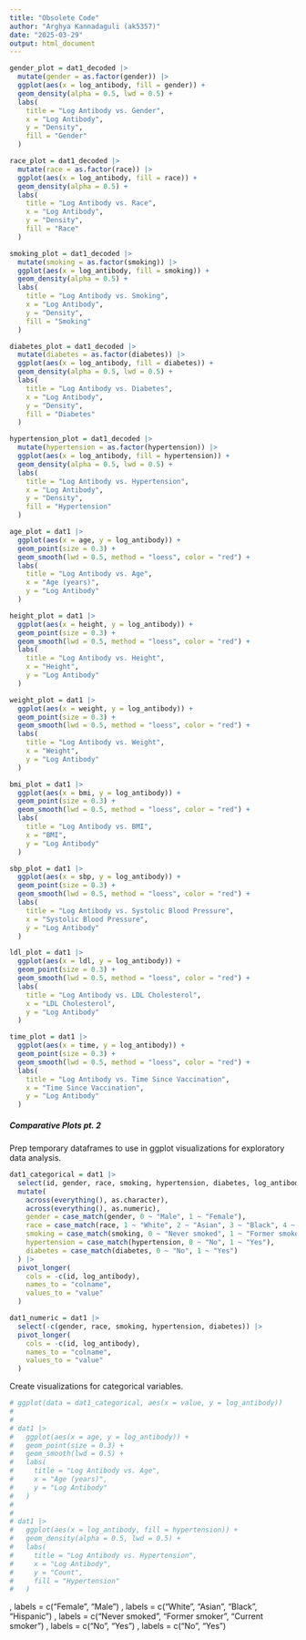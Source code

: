 ```yaml
---
title: "Obsolete Code"
author: "Arghya Kannadaguli (ak5357)"
date: "2025-03-29"
output: html_document
---
```


```r
gender_plot = dat1_decoded |> 
  mutate(gender = as.factor(gender)) |> 
  ggplot(aes(x = log_antibody, fill = gender)) +
  geom_density(alpha = 0.5, lwd = 0.5) +
  labs(
    title = "Log Antibody vs. Gender",
    x = "Log Antibody",
    y = "Density",
    fill = "Gender"
  )

race_plot = dat1_decoded |> 
  mutate(race = as.factor(race)) |> 
  ggplot(aes(x = log_antibody, fill = race)) +
  geom_density(alpha = 0.5) +
  labs(
    title = "Log Antibody vs. Race",
    x = "Log Antibody",
    y = "Density",
    fill = "Race"
  )

smoking_plot = dat1_decoded |> 
  mutate(smoking = as.factor(smoking)) |> 
  ggplot(aes(x = log_antibody, fill = smoking)) +
  geom_density(alpha = 0.5) +
  labs(
    title = "Log Antibody vs. Smoking",
    x = "Log Antibody",
    y = "Density",
    fill = "Smoking"
  )

diabetes_plot = dat1_decoded |> 
  mutate(diabetes = as.factor(diabetes)) |> 
  ggplot(aes(x = log_antibody, fill = diabetes)) +
  geom_density(alpha = 0.5, lwd = 0.5) +
  labs(
    title = "Log Antibody vs. Diabetes",
    x = "Log Antibody",
    y = "Density",
    fill = "Diabetes"
  )

hypertension_plot = dat1_decoded |> 
  mutate(hypertension = as.factor(hypertension)) |> 
  ggplot(aes(x = log_antibody, fill = hypertension)) +
  geom_density(alpha = 0.5, lwd = 0.5) +
  labs(
    title = "Log Antibody vs. Hypertension",
    x = "Log Antibody",
    y = "Density",
    fill = "Hypertension"
  )

age_plot = dat1 |> 
  ggplot(aes(x = age, y = log_antibody)) +
  geom_point(size = 0.3) +
  geom_smooth(lwd = 0.5, method = "loess", color = "red") +
  labs(
    title = "Log Antibody vs. Age",
    x = "Age (years)",
    y = "Log Antibody"
  )

height_plot = dat1 |> 
  ggplot(aes(x = height, y = log_antibody)) +
  geom_point(size = 0.3) +
  geom_smooth(lwd = 0.5, method = "loess", color = "red") +
  labs(
    title = "Log Antibody vs. Height",
    x = "Height",
    y = "Log Antibody"
  )

weight_plot = dat1 |> 
  ggplot(aes(x = weight, y = log_antibody)) +
  geom_point(size = 0.3) +
  geom_smooth(lwd = 0.5, method = "loess", color = "red") +
  labs(
    title = "Log Antibody vs. Weight",
    x = "Weight",
    y = "Log Antibody"
  )

bmi_plot = dat1 |> 
  ggplot(aes(x = bmi, y = log_antibody)) +
  geom_point(size = 0.3) +
  geom_smooth(lwd = 0.5, method = "loess", color = "red") +
  labs(
    title = "Log Antibody vs. BMI",
    x = "BMI",
    y = "Log Antibody"
  )

sbp_plot = dat1 |> 
  ggplot(aes(x = sbp, y = log_antibody)) +
  geom_point(size = 0.3) +
  geom_smooth(lwd = 0.5, method = "loess", color = "red") +
  labs(
    title = "Log Antibody vs. Systolic Blood Pressure",
    x = "Systolic Blood Pressure",
    y = "Log Antibody"
  )

ldl_plot = dat1 |> 
  ggplot(aes(x = ldl, y = log_antibody)) +
  geom_point(size = 0.3) +
  geom_smooth(lwd = 0.5, method = "loess", color = "red") +
  labs(
    title = "Log Antibody vs. LDL Cholesterol",
    x = "LDL Cholesterol",
    y = "Log Antibody"
  )

time_plot = dat1 |> 
  ggplot(aes(x = time, y = log_antibody)) +
  geom_point(size = 0.3) +
  geom_smooth(lwd = 0.5, method = "loess", color = "red") +
  labs(
    title = "Log Antibody vs. Time Since Vaccination",
    x = "Time Since Vaccination",
    y = "Log Antibody"
  )
```

##### **Comparative Plots pt. 2**

Prep temporary dataframes to use in ggplot visualizations for exploratory data analysis.
```r
dat1_categorical = dat1 |> 
  select(id, gender, race, smoking, hypertension, diabetes, log_antibody) |> 
  mutate(
    across(everything(), as.character),
    across(everything(), as.numeric),
    gender = case_match(gender, 0 ~ "Male", 1 ~ "Female"),
    race = case_match(race, 1 ~ "White", 2 ~ "Asian", 3 ~ "Black", 4 ~ "Hispanic"),
    smoking = case_match(smoking, 0 ~ "Never smoked", 1 ~ "Former smoker", 2 ~ "Current smoker"),
    hypertension = case_match(hypertension, 0 ~ "No", 1 ~ "Yes"),
    diabetes = case_match(diabetes, 0 ~ "No", 1 ~ "Yes")
  ) |> 
  pivot_longer(
    cols = -c(id, log_antibody),
    names_to = "colname",
    values_to = "value"
  )

dat1_numeric = dat1 |> 
  select(-c(gender, race, smoking, hypertension, diabetes)) |> 
  pivot_longer(
    cols = -c(id, log_antibody),
    names_to = "colname",
    values_to = "value"
  )
```

Create visualizations for categorical variables.
```r
# ggplot(data = dat1_categorical, aes(x = value, y = log_antibody))
# 
# 
# dat1 |> 
#   ggplot(aes(x = age, y = log_antibody)) +
#   geom_point(size = 0.3) +
#   geom_smooth(lwd = 0.5) +
#   labs(
#     title = "Log Antibody vs. Age",
#     x = "Age (years)",
#     y = "Log Antibody"
#   )
# 
# 
# dat1 |> 
#   ggplot(aes(x = log_antibody, fill = hypertension)) +
#   geom_density(alpha = 0.5, lwd = 0.5) +
#   labs(
#     title = "Log Antibody vs. Hypertension",
#     x = "Log Antibody",
#     y = "Count",
#     fill = "Hypertension"
#   )
```



, labels = c("Female", "Male")
, labels = c("White", "Asian", "Black", "Hispanic")
, labels = c("Never smoked", "Former smoker", "Current smoker")
, labels = c("No", "Yes")
, labels = c("No", "Yes")